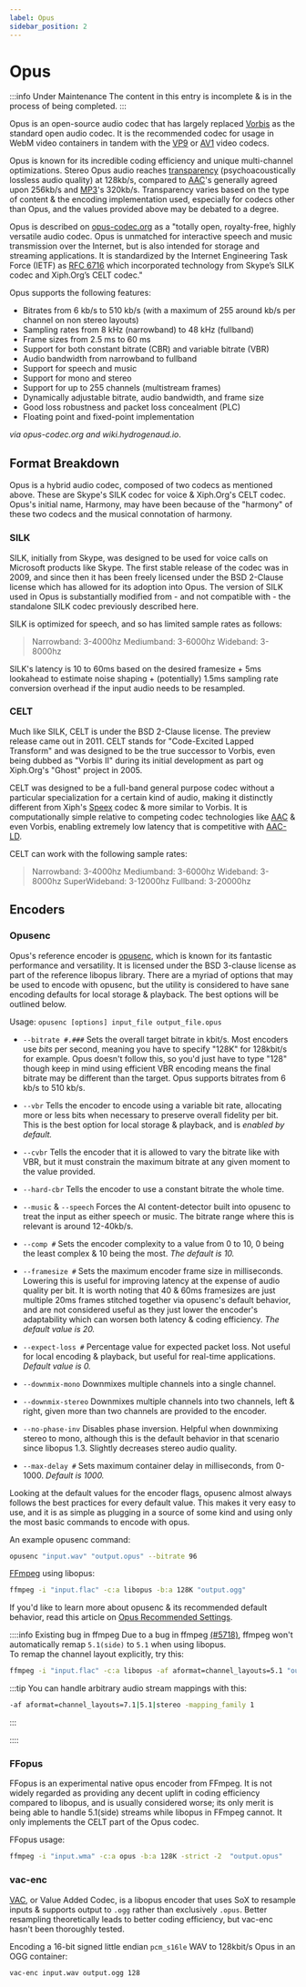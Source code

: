 ```yaml
---
label: Opus
sidebar_position: 2
---
```


# Opus

:::info Under Maintenance
The content in this entry is incomplete & is in the process of being completed.
:::

Opus is an open-source audio codec that has largely replaced [Vorbis](../audio/Vorbis.mdx) as the standard open audio codec. It is the recommended codec for usage in WebM video containers in tandem with the [VP9](../video/VP9.mdx) or [AV1](../video/AV1.mdx) video codecs.

Opus is known for its incredible coding efficiency and unique multi-channel optimizations. Stereo Opus audio reaches [transparency](https://en.wikipedia.org/wiki/Transparency_(data_compression)) (psychoacoustically lossless audio quality) at 128kb/s, compared to [AAC](../audio/AAC.mdx)'s generally agreed upon 256kb/s and [MP3](../audio/MP3.mdx)'s 320kb/s. Transparency varies based on the type of content & the encoding implementation used, especially for codecs other than Opus, and the values provided above may be debated to a degree.

Opus is described on [opus-codec.org](https://opus-codec.org/) as a "totally open, royalty-free, highly versatile audio codec. Opus is unmatched for interactive speech and music transmission over the Internet, but is also intended for storage and streaming applications. It is standardized by the Internet Engineering Task Force (IETF) as [RFC 6716](https://datatracker.ietf.org/doc/html/rfc6716) which incorporated technology from Skype’s SILK codec and Xiph.Org’s CELT codec."

Opus supports the following features:

- Bitrates from 6 kb/s to 510 kb/s (with a maximum of 255 around kb/s per channel on non stereo layouts)
- Sampling rates from 8 kHz (narrowband) to 48 kHz (fullband)
- Frame sizes from 2.5 ms to 60 ms
- Support for both constant bitrate (CBR) and variable bitrate (VBR)
- Audio bandwidth from narrowband to fullband
- Support for speech and music
- Support for mono and stereo
- Support for up to 255 channels (multistream frames)
- Dynamically adjustable bitrate, audio bandwidth, and frame size
- Good loss robustness and packet loss concealment (PLC)
- Floating point and fixed-point implementation

*via opus-codec.org and wiki.hydrogenaud.io*.

## Format Breakdown

Opus is a hybrid audio codec, composed of two codecs as mentioned above. These are Skype's SILK codec for voice & Xiph.Org's CELT codec. Opus's initial name, Harmony, may have been because of the "harmony" of these two codecs and the musical connotation of harmony.

### SILK

SILK, initially from Skype, was designed to be used for voice calls on Microsoft products like Skype. The first stable release of the codec was in 2009, and since then it has been freely licensed under the BSD 2-Clause license which has allowed for its adoption into Opus. The version of SILK used in Opus is substantially modified from - and not compatible with - the standalone SILK codec previously described here.

SILK is optimized for speech, and so has limited sample rates as follows:
> Narrowband: 3-4000hz
> Mediumband: 3-6000hz
> Wideband: 3-8000hz

SILK's latency is 10 to 60ms based on the desired framesize + 5ms lookahead to estimate noise shaping + (potentially) 1.5ms sampling rate conversion overhead if the input audio needs to be resampled.

### CELT

Much like SILK, CELT is under the BSD 2-Clause license. The preview release came out in 2011. CELT stands for "Code-Excited Lapped Transform" and was designed to be the true successor to Vorbis, even being dubbed as "Vorbis II" during its initial development as part og Xiph.Org's "Ghost" project in 2005.

CELT was designed to be a full-band general purpose codec without a particular specialization for a certain kind of audio, making it distinctly different from Xiph's [Speex](../audio/Speex.mdx) codec & more similar to Vorbis. It is computationally simple relative to competing codec technologies like [AAC](../audio/AAC.mdx) & even Vorbis, enabling extremely low latency that is competitive with [AAC-LD](../audio/AAC.mdx#aac-ld--aac-eld).

CELT can work with the following sample rates:
> Narrowband: 3-4000hz
> Mediumband: 3-6000hz
> Wideband: 3-8000hz
> SuperWideband: 3-12000hz
> Fullband: 3-20000hz

## Encoders

### Opusenc

Opus's reference encoder is [opusenc](https://github.com/xiph/opus), which is known for its fantastic performance and versatility. It is licensed under the BSD 3-clause license as part of the reference libopus library. There are a myriad of options that may be used to encode with opusenc, but the utility is considered to have sane encoding defaults for local storage & playback. The best options will be outlined below.

Usage: `opusenc [options] input_file output_file.opus`

- `--bitrate #.###` Sets the overall target bitrate in kbit/s. Most encoders use *bits* per second, meaning you have to specify "128K" for 128kbit/s for example. Opus doesn't follow this, so you'd just have to type "128" though keep in mind using efficient VBR encoding means the final bitrate may be different than the target. Opus supports bitrates from 6 kb/s to 510 kb/s.

- `--vbr` Tells the encoder to encode using a variable bit rate, allocating more or less bits when necessary to preserve overall fidelity per bit. This is the best option for local storage & playback, and is *enabled by default.*

- `--cvbr` Tells the encoder that it is allowed to vary the bitrate like with VBR, but it must constrain the maximum bitrate at any given moment to the value provided.

- `--hard-cbr` Tells the encoder to use a constant bitrate the whole time.

- `--music` & `--speech` Forces the AI content-detector built into opusenc to treat the input as either speech or music. The bitrate range where this is relevant is around 12-40kb/s.

- `--comp #` Sets the encoder complexity to a value from 0 to 10, 0 being the least complex & 10 being the most. *The default is 10.*

- `--framesize #` Sets the maximum encoder frame size in milliseconds. Lowering this is useful for improving latency at the expense of audio quality per bit. It is worth noting that 40 & 60ms framesizes are just multiple 20ms frames stitched together via opusenc's default behavior, and are not considered useful as they just lower the encoder's adaptability which can worsen both latency & coding efficiency. *The default value is 20.*

- `--expect-loss #` Percentage value for expected packet loss. Not useful for local encoding & playback, but useful for real-time applications. *Default value is 0.*

- `--downmix-mono` Downmixes multiple channels into a single channel.

- `--downmix-stereo` Downmixes multiple channels into two channels, left & right, given more than two channels are provided to the encoder.

- `--no-phase-inv` Disables phase inversion. Helpful when downmixing stereo to mono, although this is the default behavior in that scenario since libopus 1.3. Slightly decreases stereo audio quality.

- `--max-delay #` Sets maximum container delay in milliseconds, from 0-1000. *Default is 1000.*

Looking at the default values for the encoder flags, opusenc almost always follows the best practices for every default value. This makes it very easy to use, and it is as simple as plugging in a source of some kind and using only the most basic commands to encode with opus.

An example opusenc command:
```bash
opusenc "input.wav" "output.opus" --bitrate 96
```

[FFmpeg](../utilities/ffmpeg.mdx) using libopus:
```bash
ffmpeg -i "input.flac" -c:a libopus -b:a 128K "output.ogg"
```

If you'd like to learn more about opusenc & its recommended default behavior, read this article on [Opus Recommended Settings](https://wiki.xiph.org/Opus_Recommended_Settings#Bandwidth_Transition_Thresholds).

::::info Existing bug in ffmpeg
Due to a bug in ffmpeg [(#5718)](https://trac.ffmpeg.org/ticket/5718), ffmpeg won't automatically remap `5.1(side)` to `5.1` when using libopus.  
To remap the channel layout explicitly, try this:
```bash
ffmpeg -i "input.flac" -c:a libopus -af aformat=channel_layouts=5.1 "output.ogg"
```

:::tip
You can handle arbitrary audio stream mappings with this:
```bash
-af aformat=channel_layouts=7.1|5.1|stereo -mapping_family 1
```
:::

::::

### FFopus

FFopus is an experimental native opus encoder from FFmpeg. It is not widely regarded as providing any decent uplift in coding efficiency compared to libopus, and is usually considered worse; its only merit is being able to handle 5.1(side) streams while libopus in FFmpeg cannot. It only implements the CELT part of the Opus codec.

FFopus usage:
```bash
ffmpeg -i "input.wma" -c:a opus -b:a 128K -strict -2  "output.opus"
```

### vac-enc

[VAC](https://github.com/gianni-rosato/vac-enc), or Value Added Codec, is a libopus encoder that uses SoX to resample inputs & supports output to `.ogg` rather than exclusively `.opus`. Better resampling theoretically leads to better coding efficiency, but vac-enc hasn't been thoroughly tested.

Encoding a 16-bit signed little endian `pcm_s16le` WAV to 128kbit/s Opus in an OGG container:
```bash
vac-enc input.wav output.ogg 128
```